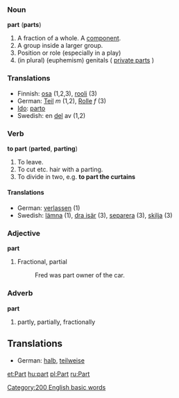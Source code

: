 ===Noun===
'''part''' ('''parts''')
#A fraction of a whole. A [[component]].
#A group inside a larger group.
#Position or role (especially in a play)
#(in plural) (euphemism) genitals ( [[private parts]] )

===Translations===
*Finnish: [[osa]] (1,2,3), [[rooli]] (3)
*German: [[Teil]] ''m'' (1,2), [[Rolle]] ''f'' (3)
*[[Ido]]: [[parto]]
*Swedish: en [[del]] av (1,2)  
===Verb===
'''to part''' ('''parted''', '''parting''')
#To leave.
#To cut etc. hair with a parting.
#To divide in two, e.g. '''to part the curtains'''

====Translations====
*German: [[verlassen]] (1)
*Swedish: [[lämna]] (1), [[dra isär]] (3), [[separera]] (3), [[skilja]] (3)

===Adjective===
'''part'''
#Fractional, partial
#:Fred was part owner of the car.

===Adverb===
'''part'''
#partly, partially, fractionally

==Translations==
*German: [[halb]], [[teilweise]]

[[Category:200 English basic words]]

[[et:Part]]
[[hu:part]]
[[pl:Part]]
[[ru:Part]]
